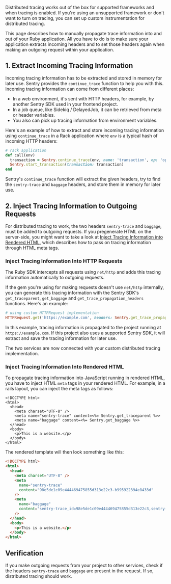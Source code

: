 Distributed tracing works out of the box for supported frameworks and when <PlatformLink to="/tracing/">tracing</PlatformLink> is enabled. If you're using an unsupported framework or don't want to turn on tracing, you can set up custom instrumentation for distributed tracing.

This page describes how to manually propagate trace information into and out of your Ruby application. All you have to do is to make sure your application extracts incoming headers and to set those headers again when making an outgoing request within your application.

## 1. Extract Incoming Tracing Information

Incoming tracing information has to be extracted and stored in memory for later use. Sentry provides the `continue_trace` function to help you with this. Incoming tracing information can come from different places:

- In a web environment, it's sent with HTTP headers, for example, by another Sentry SDK used in your frontend project.
- In a job queue, like Sidekiq / DelayedJob, it can be retrieved from meta or header variables.
- You also can pick up tracing information from environment variables.

Here's an example of how to extract and store incoming tracing information using `continue_trace` in a Rack application where `env` is a typical hash of incoming HTTP headers:

```ruby
# rack application
def call(env)
  transaction = Sentry.continue_trace(env, name: 'transaction', op: 'op')
  Sentry.start_transaction(transaction: transaction)
end
```

Sentry's `continue_trace` function will extract the given headers, try to find the `sentry-trace` and `baggage` headers, and store them in memory for later use.

## 2. Inject Tracing Information to Outgoing Requests

For distributed tracing to work, the two headers `sentry-trace` and `baggage`, must be added to outgoing requests. If you pregenerate HTML on the server-side, you might want to take a look at [Inject Tracing Information into Rendered HTML](#inject-tracing-information-into-rendered-html), which describes how to pass on tracing information through HTML meta tags.

### Inject Tracing Information Into HTTP Requests

The Ruby SDK intercepts all requests using `net/http` and adds this tracing information automatically to outgoing requests.

If the gem you're using for making requests doesn't use `net/http` internally, you can generate this tracing information with the Sentry SDK's `get_traceparent`, `get_baggage` and `get_trace_propagation_headers` functions. Here's an example:

```ruby
# using custom HTTPRequest implementation
HTTPRequest.get('https://example.com', headers: Sentry.get_trace_propagation_headers)
```

In this example, tracing information is propagated to the project running at `https://example.com`. If this project also uses a supported Sentry SDK, it will extract and save the tracing information for later use.

The two services are now connected with your custom distributed tracing implementation.

### Inject Tracing Information Into Rendered HTML

To propagate tracing information into JavaScript running in rendered HTML, you have to inject HTML `meta` tags in your rendered HTML. For example, in a rails layout, you can inject the meta tags as follows:

```erb {filename: app/views/layouts/application.html.erb}
<!DOCTYPE html>
<html>
  <head>
    <meta charset="UTF-8" />
    <meta name="sentry-trace" content=<%= Sentry.get_traceparent %>>
    <meta name="baggage" content=<%= Sentry.get_baggage %>>
  </head>
  <body>
    <p>This is a website.</p>
  </body>
</html>
```

The rendered template will then look something like this:

```html
<!DOCTYPE html>
<html>
  <head>
    <meta charset="UTF-8" />
    <meta
      name="sentry-trace"
      content="98e5de1c09e444469475855d313e22c3-b995922394e8433d"
    />
    <meta
      name="baggage"
      content="sentry-trace_id=98e5de1c09e444469475855d313e22c3,sentry-environment=prod,sentry-public_key=..."
    />
  </head>
  <body>
    <p>This is a website.</p>
  </body>
</html>
```

## Verification

If you make outgoing requests from your project to other services, check if the headers `sentry-trace` and `baggage` are present in the request. If so, distributed tracing should work.
